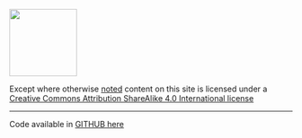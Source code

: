 ![](doc/cc-by-sa.png){width=120} 

Except where otherwise  [noted](https://creativecommons.org/policies#license) content on this site is licensed under a [Creative Commons Attribution ShareAlike 4.0 International license](https://creativecommons.org/licenses/by-sa/4.0/){target="_blank"} 
<hr>
Code available in [GITHUB here](https://github.com/fpirotti/webinar_series_R_GEE){target="_blank"}